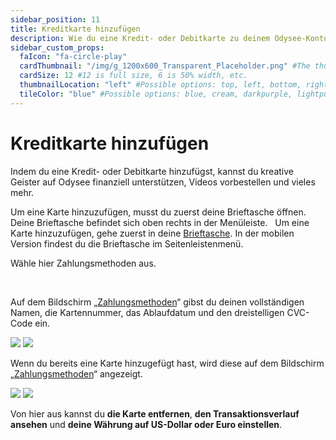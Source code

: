 ---
sidebar_position: 11
title: Kreditkarte hinzufügen
description: Wie du eine Kredit- oder Debitkarte zu deinem Odysee-Konto hinzufügst, um kreative Geister zu unterstützen.
sidebar_custom_props:
  faIcon: "fa-circle-play"
  cardThumbnail: "/img/g_1200x600_Transparent_Placeholder.png" #The thumbnail on the category card.
  cardSize: 12 #12 is full size, 6 is 50% width, etc.
  thumbnailLocation: "left" #Possible options: top, left, bottom, right, none
  tileColor: "blue" #Possible options: blue, cream, darkpurple, lightpurple, mauve, orange, pink, none
---

# Kreditkarte hinzufügen

Indem du eine Kredit- oder Debitkarte hinzufügst, kannst du kreative Geister auf Odysee finanziell unterstützen, Videos vorbestellen und vieles mehr.


<Tabs groupId="device">
  <TabItem value="web" label="Web">
    Um eine Karte hinzuzufügen, musst du zuerst deine <OdyseeButton url="https://odysee.com/$/wallet"><OdyseeIcon type="credits" />  Brieftasche</OdyseeButton> öffnen. Deine Brieftasche befindet sich oben rechts in der Menüleiste.
    <Image img="/img/de/locate_wallet_desktop_dark.png#dark" />
    <Image img="/img/de/locate_wallet_desktop_light.png#light" />

  </TabItem>
  <TabItem value="mobile" label="Mobile">
    Um eine Karte hinzuzufügen, gehe zuerst in deine <a href="https://odysee.com/$/wallet"><OdyseeIcon type="wallet" />  Brieftasche</a>.
    In der mobilen Version findest du die Brieftasche im Seitenleistenmenü.
    <Image img="/img/de/locate_wallet_mobile_dark.png#dark" />
    <Image img="/img/de/locate_wallet_mobile_light.png#light" />
  </TabItem>
</Tabs>

Wähle hier <OdyseeButton url="https://odysee.com/$/settings/card"><OdyseeIcon type="cogwheel" /> Zahlungsmethoden</OdyseeButton> aus.

<Tabs groupId="device">
  <TabItem value="web" label="Web">
    <Image  img="/img/de/wallet_screen_arrow_to_payment_methods_desktop_dark.png#dark" />
    <Image img="/img/de/wallet_screen_arrow_to_payment_methods_desktop_light.png#light" />
  </TabItem>
  <TabItem value="mobile" label="Mobile">
    <Image img="/img/de/wallet_screen_arrow_to_payment_methods_mobile_dark.png#dark" />
    <Image img="/img/de/wallet_screen_arrow_to_payment_methods_mobile_light.png#light" />
  </TabItem>
</Tabs>

Auf dem Bildschirm „[Zahlungsmethoden](https://odysee.com/$/settings/card)“ gibst du deinen vollständigen Namen, die Kartennummer, das Ablaufdatum und den dreistelligen CVC-Code ein.

<Image src="/img/de/add_credit_card_dark.png#dark" />
<Image src="/img/de/add_credit_card_light.png#light" />

Wenn du bereits eine Karte hinzugefügt hast, wird diese auf dem Bildschirm „[Zahlungsmethoden](https://odysee.com/$/settings/card)“ angezeigt.

<Image src="/img/de/credit_card_added_dark.png#dark" />
<Image src="/img/de/credit_card_added_light.png#light" />

Von hier aus kannst du **die Karte entfernen**, **den Transaktionsverlauf ansehen** und **deine Währung auf US-Dollar oder Euro einstellen**.
